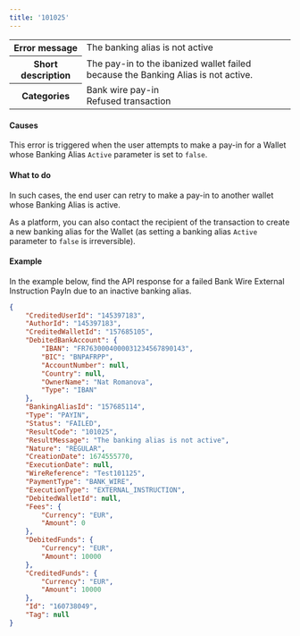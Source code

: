 ```yaml
---
title: '101025'  
---
```

  
<table>
    <tbody>
        <tr>
            <th class="header"><strong>Error message</strong></th>
            <td class="table-content">The banking alias is not active</td>
        </tr>
        <tr>
            <th class="header"><strong>Short description</strong></th>
            <td class="table-content">The pay-in to the ibanized wallet failed because the Banking Alias is not active.</td>
        </tr>
        <tr>
            <th class="header"><strong>Categories</strong></th>
            <td class="table-content">  
<div class="label">Bank wire pay-in</div>  
<div class="label">Refused transaction</div>
</td>
        </tr>
    </tbody>
</table>  

#### Causes  

This error is triggered when the user attempts to make a pay-in for a Wallet whose Banking Alias `Active` parameter is set to `false`.  

#### What to do  

In such cases, the end user can retry to make a pay-in to another wallet whose Banking Alias is active.  

As a platform, you can also contact the recipient of the transaction to create a new banking alias for the Wallet (as setting a banking alias `Active` parameter to `false` is irreversible).  

#### Example  

In the example below, find the API response for a failed Bank Wire External Instruction PayIn due to an inactive banking alias.  
```json API Response
{
    "CreditedUserId": "145397183",
    "AuthorId": "145397183",
    "CreditedWalletId": "157685105",
    "DebitedBankAccount": {
        "IBAN": "FR7630004000031234567890143",
        "BIC": "BNPAFRPP",
        "AccountNumber": null,
        "Country": null,
        "OwnerName": "Nat Romanova",
        "Type": "IBAN"
    },
    "BankingAliasId": "157685114",
    "Type": "PAYIN",
    "Status": "FAILED",
    "ResultCode": "101025",
    "ResultMessage": "The banking alias is not active",
    "Nature": "REGULAR",
    "CreationDate": 1674555770,
    "ExecutionDate": null,
    "WireReference": "Test101125",
    "PaymentType": "BANK_WIRE",
    "ExecutionType": "EXTERNAL_INSTRUCTION",
    "DebitedWalletId": null,
    "Fees": {
        "Currency": "EUR",
        "Amount": 0
    },
    "DebitedFunds": {
        "Currency": "EUR",
        "Amount": 10000
    },
    "CreditedFunds": {
        "Currency": "EUR",
        "Amount": 10000
    },
    "Id": "160738049",
    "Tag": null
}
```